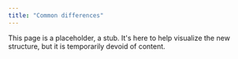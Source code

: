```yaml
---
title: "Common differences"
---
```


This page is a placeholder, a stub. It's here to help visualize the new structure, but it is temporarily devoid of content.
